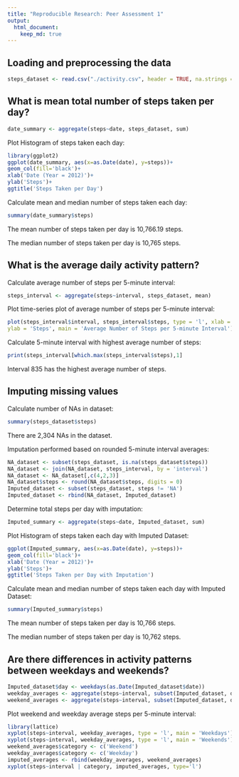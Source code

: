 ```yaml
---
title: "Reproducible Research: Peer Assessment 1"
output: 
  html_document:
    keep_md: true
---
```



## Loading and preprocessing the data

```r
steps_dataset <- read.csv("./activity.csv", header = TRUE, na.strings = 'NA')
```

## What is mean total number of steps taken per day?

```r
date_summary <- aggregate(steps~date, steps_dataset, sum)
```
Plot Histogram of steps taken each day:

```r
library(ggplot2)
ggplot(date_summary, aes(x=as.Date(date), y=steps))+
geom_col(fill='black')+
xlab('Date (Year = 2012)')+
ylab('Steps')+
ggtitle('Steps Taken per Day')
```

Calculate mean and median number of steps taken each day:

```r
summary(date_summary$steps)
```

The mean number of steps taken per day is 10,766.19 steps.

The median number of steps taken per day is 10,765 steps.

## What is the average daily activity pattern?

Calculate average number of steps per 5-minute interval:

```r
steps_interval <- aggregate(steps~interval, steps_dataset, mean)
```
Plot time-series plot of average number of steps per 5-minute interval:

```r
plot(steps_interval$interval, steps_interval$steps, type = 'l', xlab = '5-minute Interval', 
ylab = 'Steps', main = 'Average Number of Steps per 5-minute Interval')
```

Calculate 5-minute interval with highest average number of steps:

```r
print(steps_interval[which.max(steps_interval$steps),1]
```

Interval 835 has the highest average number of steps.

## Imputing missing values

Calculate number of NAs in dataset:

```r
summary(steps_dataset$steps)
```

There are 2,304 NAs in the dataset.

Imputation performed based on rounded 5-minute interval averages:

```r
NA_dataset <- subset(steps_dataset, is.na(steps_dataset$steps))
NA_dataset <- join(NA_dataset, steps_interval, by = 'interval')
NA_dataset <- NA_dataset[,c(4,2,3)]
NA_dataset$steps <- round(NA_dataset$steps, digits = 0)
Imputed_dataset <- subset(steps_dataset, steps != 'NA')
Imputed_dataset <- rbind(NA_dataset, Imputed_dataset)
```

Determine total steps per day with imputation:

```r
Imputed_summary <- aggregate(steps~date, Imputed_dataset, sum)
```
Plot Histogram of steps taken each day with Imputed Dataset:

```r
ggplot(Imputed_summary, aes(x=as.Date(date), y=steps))+
geom_col(fill='black')+
xlab('Date (Year = 2012)')+
ylab('Steps')+
ggtitle('Steps Taken per Day with Imputation')
```

Calculate mean and median number of steps taken each day with Imputed Dataset:

```r
summary(Imputed_summary$steps)
```

The mean number of steps taken per day is 10,766 steps.

The median number of steps taken per day is 10,762 steps.


## Are there differences in activity patterns between weekdays and weekends?

```r
Imputed_dataset$day <- weekdays(as.Date(Imputed_dataset$date))
weekday_averages <- aggregate(steps~interval, subset(Imputed_dataset, day != 'Saturday' & day != 'Sunday'), FUN=mean)
weekend_averages <- aggregate(steps~interval, subset(Imputed_dataset, day == 'Saturday' | day == 'Sunday'), FUN=mean)
```

Plot weekend and weekday average steps per 5-minute interval:

```r
library(lattice)
xyplot(steps~interval, weekday_averages, type = 'l', main = 'Weekdays')
xyplot(steps~interval, weekday_averages, type = 'l', main = 'Weekends')
weekend_averages$category <- c('Weekend')
weekday_averages$category <- c('Weekday')
imputed_averages <- rbind(weekday_averages, weekend_averages)
xyplot(steps~interval | category, imputed_averages, type='l')
```
